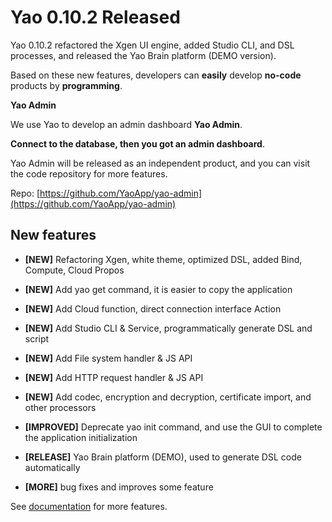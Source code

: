 # Yao 0.10.2 Released

Yao 0.10.2 refactored the Xgen UI engine, added Studio CLI, and DSL processes, and released the Yao Brain platform (DEMO version).

Based on these new features, developers can **easily** develop **no-code** products by **programming**.

**Yao Admin**

We use Yao to develop an admin dashboard **Yao Admin**.

**Connect to the database, then you got an admin dashboard**.

Yao Admin will be released as an independent product, and you can visit the code repository for more features.

Repo: [https://github.com/YaoApp/yao-admin](https://github.com/YaoApp/yao-admin)

## New features

- **[NEW]** Refactoring Xgen, white theme, optimized DSL, added Bind, Compute, Cloud Propos

- **[NEW]** Add yao get command, it is easier to copy the application

- **[NEW]** Add Cloud function, direct connection interface Action

- **[NEW]** Add Studio CLI & Service, programmatically generate DSL and script

- **[NEW]** Add File system handler & JS API

- **[NEW]** Add HTTP request handler & JS API

- **[NEW]** Add codec, encryption and decryption, certificate import, and other processors

- **[IMPROVED]** Deprecate yao init command, and use the GUI to complete the application initialization

- **[RELEASE]** Yao Brain platform (DEMO), used to generate DSL code automatically

- **[MORE]** bug fixes and improves some feature

See [documentation](https://yaoapps.com/doc) for more features.
